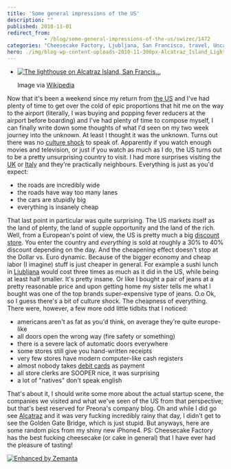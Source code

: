 ```yaml
---
title: 'Some general impressions of the US'
description: ""
published: 2010-11-01
redirect_from: 
            - /blog/some-general-impressions-of-the-us/swizec/1472
categories: "Cheesecake Factory, Ljubljana, San Francisco, travel, Uncategorized"
hero: ./img/blog-wp-content-uploads-2010-11-300px-Alcatraz_Island_Lighthouse.jpg
---
```

- [![The lighthouse on Alcatraz Island, San Francis...](./img/blog-wp-content-uploads-2010-11-300px-Alcatraz_Island_Lighthouse.jpg "The lighthouse on Alcatraz Island, San Francis...")](http://commons.wikipedia.org/wiki/File:Alcatraz_Island_Lighthouse.jpg)

  Image via [Wikipedia](http://commons.wikipedia.org/wiki/File:Alcatraz_Island_Lighthouse.jpg)

Now that it&#x27;s been a weekend since my return from [the US](<http://maps.google.com/maps?ll=38.8833333333,-77.0166666667&amp;spn=10.0,10.0&amp;q=38.8833333333,-77.0166666667 (United%20States)&amp;t=h> "United States") and I&#x27;ve had plenty of time to get over the cold of epic proportions that hit me on the way to the airport (literally, I was buying and popping fever reducers at the airport before boarding) and I&#x27;ve had plenty of time to compose myself, I can finally write down some thoughts of what I&#x27;d seen on my two week journey into the unknown. At least I thought it was the unknown. Turns out there was no [culture shock](http://en.wikipedia.org/wiki/Culture_shock "Culture shock") to speak of. Apparently if you watch enough movies and television, or just if you watch as much as I do, the US turns out to be a pretty unsurprising country to visit. I had more surprises visiting the [UK](<http://maps.google.com/maps?ll=51.5,-0.116666666667&amp;spn=10.0,10.0&amp;q=51.5,-0.116666666667 (United%20Kingdom)&amp;t=h> "United Kingdom") or [Italy](<http://maps.google.com/maps?ll=41.9,12.4833333333&amp;spn=10.0,10.0&amp;q=41.9,12.4833333333 (Italy)&amp;t=h> "Italy") and they&#x27;re practically neighbours. Everything is just as you&#x27;d expect:

- the roads are incredibly wide
- the roads have way too many lanes
- the cars are stupidly big
- everything is insanely cheap

That last point in particular was quite surprising. The US markets itself as the land of plenty, the land of supple opportunity and the land of the rich. Well, from a European&#x27;s point of view, the US is pretty much a big [discount store](http://en.wikipedia.org/wiki/Discount_store "Discount store"). You enter the country and _everything_ is sold at roughly a 30% to 40% discount depending on the day. And the cheapening effect doesn&#x27;t stop at the Dollar vs. Euro dynamic. Because of the bigger economy and cheap labor (I imagine) stuff is just cheaper in general. For example a sushi lunch in [Ljubljana](<http://maps.google.com/maps?ll=46.0513888889,14.5055555556&amp;spn=0.1,0.1&amp;q=46.0513888889,14.5055555556 (Ljubljana)&amp;t=h> "Ljubljana") would cost three times as much as it did in the US, while being at least half smaller. It&#x27;s pretty insane. Or like I bought a pair of jeans at a pretty reasonable price and upon getting home my sister tells me what I bought was one of the top brands super-expensive type of jeans. O.o Ok, so I guess there&#x27;s a bit of culture shock. The cheapness of everything. There were, however, a few more odd little tidbits that I noticed:

- americans aren&#x27;t as fat as you&#x27;d think, on average they&#x27;re quite europe-like
- all doors open the wrong way (fire safety or something)
- there is a severe lack of automatic doors everywhere
- some stores still give you hand-written receipts
- very few stores have modern computer-like cash registers
- almost nobody takes [debit cards](http://en.wikipedia.org/wiki/Debit_card "Debit card") as payment
- all store clerks are SOOPER nice, it was surprising
- a lot of &quot;natives&quot; don&#x27;t speak english

That&#x27;s about it, I should write some more about the actual startup scene, the companies we visited and what we&#x27;ve seen of the US from that perspective; but that&#x27;s best reserved for Preona&#x27;s company blog. Oh and while I did go see [Alcatraz](<http://maps.google.com/maps?ll=37.8264,-122.4224&amp;spn=1.0,1.0&amp;q=37.8264,-122.4224 (Alcatraz%20Island)&amp;t=h> "Alcatraz Island") and it was very fucking incredibly rainy that day, I didn&#x27;t get to see the Golden Gate Bridge, which is just stupid. But anyways, here are some random pics from my shiny new iPhone4.  PS: Cheesecake Factory has the best fucking cheesecake (or cake in general) that I have ever had the pleasure of tasting!

[![Enhanced by Zemanta](http://img.zemanta.com/zemified_e.png?x-id=b11e33c7-9113-4266-9831-ea91b28c7758)](http://www.zemanta.com/ "Enhanced by Zemanta")